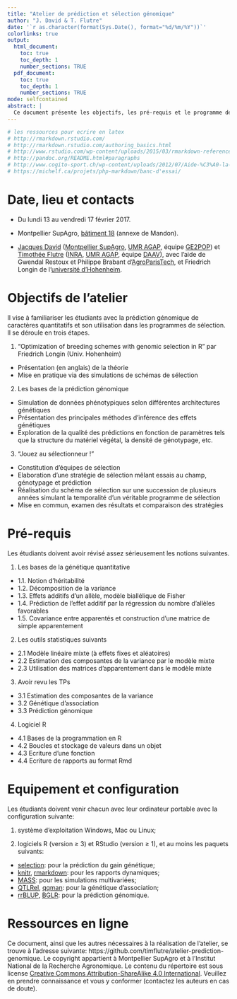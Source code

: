 ```yaml
---
title: "Atelier de prédiction et sélection génomique"
author: "J. David & T. Flutre"
date: '`r as.character(format(Sys.Date(), format="%d/%m/%Y"))`'
colorlinks: true
output:
  html_document:
    toc: true
    toc_depth: 1
    number_sections: TRUE
  pdf_document:
    toc: true
    toc_depth: 1
    number_sections: TRUE
mode: selfcontained
abstract: |
  Ce document présente les objectifs, les pré-requis et le programme de l'atelier de prédiction et sélection génomique. Cet atelier est destiné aux étudiants en spécialisation APIMET de Montpellier SupAgro et PIST d'AgroParisTech.
---
```



```r
# les ressources pour ecrire en latex
# http://rmarkdown.rstudio.com/
# http://rmarkdown.rstudio.com/authoring_basics.html
# http://www.rstudio.com/wp-content/uploads/2015/03/rmarkdown-reference.pdf
# http://pandoc.org/README.html#paragraphs
# http://www.cogito-sport.ch/wp-content/uploads/2012/07/Aide-%C3%A0-la-r%C3%A9daction-en-Markdown.pdf
# https://michelf.ca/projets/php-markdown/banc-d'essai/
```


# Date, lieu et contacts

* Du lundi 13 au vendredi 17 février 2017.

* Montpellier SupAgro, [bâtiment 18](http://www.supagro.fr/web/UserFiles/Flash/plan-campus.html) (annexe de Mandon).

* [Jacques David](mailto:jacques.david@supagro.fr) ([Montpellier SupAgro](http://www.supagro.fr/), [UMR AGAP](http://umr-agap.cirad.fr/), équipe [GE2POP](http://umr-agap.cirad.fr/equipes-scientifiques/genomique-evolutive-et-gestion-des-populations/contexte)) et [Timothée Flutre](mailto:timothee.flutre@supagro.inra.fr) ([INRA](http://www.inra.fr/), [UMR AGAP](http://umr-agap.cirad.fr/), équipe [DAAV](http://umr-agap.cirad.fr/equipes-scientifiques/diversite-adaptation-et-amelioration-de-la-vigne/contexte-et-objectifs)), avec l'aide de Gwendal Restoux et Philippe Brabant d'[AgroParisTech](http://www.agroparistech.fr), et Friedrich Longin de l'[université d'Hohenheim](https://lsa-weizen.uni-hohenheim.de/).


# Objectifs de l'atelier

Il vise à familiariser les étudiants avec la prédiction génomique de caractères quantitatifs et son utilisation dans les programmes de sélection.
Il se déroule en trois étapes. 

1. "Optimization of breeding schemes with genomic selection in R" par Friedrich Longin (Univ. Hohenheim) 
+ Présentation (en anglais) de la théorie
+ Mise en pratique via des simulations de schémas de sélection

2. Les bases de la prédiction génomique
+ Simulation de données phénotypiques selon différentes architectures génétiques
+ Présentation des principales méthodes d'inférence des effets génétiques
+ Exploration de la qualité des prédictions en fonction de paramètres tels que la structure du matériel végétal, la densité de génotypage, etc.

3. "Jouez au sélectionneur !"
+ Constitution d'équipes de sélection 
+ Elaboration d'une stratégie de sélection mêlant essais au champ, génotypage et prédiction
+ Réalisation du schéma de sélection sur une succession de plusieurs années simulant la temporalité d'un véritable programme de sélection
+ Mise en commun, examen des résultats et comparaison des stratégies


# Pré-requis

Les étudiants doivent avoir révisé assez sérieusement les notions suivantes.

1. Les bases de la génétique quantitative
+ 1.1. Notion d'héritabilité
+ 1.2. Décomposition de la variance
+ 1.3. Effets additifs d'un allèle, modèle biallélique de Fisher
+ 1.4. Prédiction de l'effet additif par la régression du nombre d'allèles favorables
+ 1.5. Covariance entre apparentés et construction d'une matrice de simple apparentement

2. Les outils statistiques suivants
+ 2.1 Modèle linéaire mixte (à effets fixes et aléatoires)
+ 2.2 Estimation des composantes de la variance par le modèle mixte
+ 2.3 Utilisation des matrices d'apparentement dans le modèle mixte

3. Avoir revu les TPs
+ 3.1 Estimation des composantes de la variance
+ 3.2 Génétique d'association
+ 3.3 Prédiction génomique

4. Logiciel R
+ 4.1 Bases de la programmation en R
+ 4.2 Boucles et stockage de valeurs dans un objet
+ 4.3 Ecriture d'une fonction
+ 4.4 Ecriture de rapports au format Rmd


# Equipement et configuration

Les étudiants doivent venir chacun avec leur ordinateur portable avec la configuration suivante:

1. système d'exploitation Windows, Mac ou Linux;

2. logiciels R (version $\geq$ 3) et RStudio (version $\geq$ 1), et au moins les paquets suivants:
+ [selection](https://cran.r-project.org/package=selectiongain): pour la prédiction du gain génétique;
+ [knitr](https://cran.r-project.org/web/packages/knitr/), [rmarkdown](https://cran.r-project.org/web/packages/rmarkdown/): pour les rapports dynamiques;
+ [MASS](https://cran.r-project.org/web/packages/MASS/): pour les simulations multivariées;
+ [QTLRel](https://cran.r-project.org/web/packages/QTLRel/), [qqman](https://cran.r-project.org/web/packages/qqman/): pour la génétique d'association;
+ [rrBLUP](https://cran.r-project.org/web/packages/rrBLUP/), [BGLR](https://cran.r-project.org/web/packages/BGLR/): pour la prédiction génomique.


# Ressources en ligne

Ce document, ainsi que les autres nécessaires à la réalisation de l'atelier, se trouve à l'adresse suivante: https://github.com/timflutre/atelier-prediction-genomique.
Le copyright appartient à Montpellier SupAgro et à l'Institut National de la Recherche Agronomique.
Le contenu du répertoire est sous license [Creative Commons Attribution-ShareAlike 4.0 International](http://creativecommons.org/licenses/by-sa/4.0/).
Veuillez en prendre connaissance et vous y conformer (contactez les auteurs en cas de doute).
